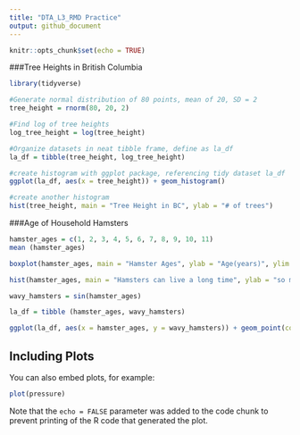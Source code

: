 ```yaml
---
title: "DTA_L3_RMD Practice"
output: github_document
---
```


```r
knitr::opts_chunk$set(echo = TRUE)
```

###Tree Heights in British Columbia

```r
library(tidyverse)

#Generate normal distribution of 80 points, mean of 20, SD = 2
tree_height = rnorm(80, 20, 2)

#Find log of tree heights
log_tree_height = log(tree_height)

#Organize datasets in neat tibble frame, define as la_df
la_df = tibble(tree_height, log_tree_height)

#create histogram with ggplot package, referencing tidy dataset la_df
ggplot(la_df, aes(x = tree_height)) + geom_histogram()

#create another histogram
hist(tree_height, main = "Tree Height in BC", ylab = "# of trees")
```

###Age of Household Hamsters

```r
hamster_ages = c(1, 2, 3, 4, 5, 6, 7, 8, 9, 10, 11)
mean (hamster_ages)

boxplot(hamster_ages, main = "Hamster Ages", ylab = "Age(years)", ylim = c(0,30))

hist(hamster_ages, main = "Hamsters can live a long time", ylab = "so many young hamsters", xlab = "Hamster Ages", col = "green")

wavy_hamsters = sin(hamster_ages)

la_df = tibble (hamster_ages, wavy_hamsters)

ggplot(la_df, aes(x = hamster_ages, y = wavy_hamsters)) + geom_point(col = "red", size = 8, main = "ham")
```

## Including Plots

You can also embed plots, for example:

```r
plot(pressure)
```

Note that the `echo = FALSE` parameter was added to the code chunk to prevent printing of the R code that generated the plot.
